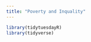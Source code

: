 ```yaml
---
title: "Poverty and Inquality"
---
```


```r
library(tidytuesdayR)
library(tidyverse)
```

